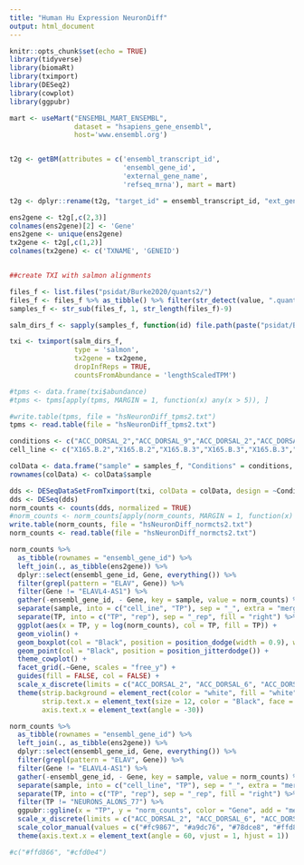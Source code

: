 ```yaml
---
title: "Human Hu Expression NeuronDiff"
output: html_document
---
```


```r
knitr::opts_chunk$set(echo = TRUE)
library(tidyverse)
library(biomaRt)
library(tximport)
library(DESeq2)
library(cowplot)
library(ggpubr)
```

```r
mart <- useMart("ENSEMBL_MART_ENSEMBL",
                dataset = "hsapiens_gene_ensembl",
                host='www.ensembl.org')


t2g <- getBM(attributes = c('ensembl_transcript_id',
                            'ensembl_gene_id',
                            'external_gene_name',
                            'refseq_mrna'), mart = mart)

t2g <- dplyr::rename(t2g, "target_id" = ensembl_transcript_id, "ext_gene" = external_gene_name)

ens2gene <- t2g[,c(2,3)]
colnames(ens2gene)[2] <- 'Gene'
ens2gene <- unique(ens2gene)
tx2gene <- t2g[,c(1,2)]
colnames(tx2gene) <- c('TXNAME', 'GENEID')


##create TXI with salmon alignments

files_f <- list.files("psidat/Burke2020/quants2/")
files_f <- files_f %>% as_tibble() %>% filter(str_detect(value, ".quant.sf")) %>% pull()
samples_f <- str_sub(files_f, 1, str_length(files_f)-9)

salm_dirs_f <- sapply(samples_f, function(id) file.path(paste("psidat/Burke2020/quants2/",id,".quant.sf",sep = "")))

txi <- tximport(salm_dirs_f, 
                type = 'salmon', 
                tx2gene = tx2gene,
                dropInfReps = TRUE, 
                countsFromAbundance = 'lengthScaledTPM')

#tpms <- data.frame(txi$abundance) 
#tpms <- tpms[apply(tpms, MARGIN = 1, function(x) any(x > 5)), ] 

#write.table(tpms, file = "hsNeuronDiff_tpms2.txt")
tpms <- read.table(file = "hsNeuronDiff_tpms2.txt")

```


```r
conditions <- c("ACC_DORSAL_2","ACC_DORSAL_9","ACC_DORSAL_2","ACC_DORSAL_2","ACC_DORSAL_6","ACC_DORSAL_9","ACC_DORSAL_9","NEURONS_PLUS_ASTROS_49","NEURONS_PLUS_ASTROS_63","NEURONS_PLUS_ASTROS_77","NPC_15","ROSETTE_21","ACC_DORSAL_2","ACC_DORSAL_2","ACC_DORSAL_2","ACC_DORSAL_6","ACC_DORSAL_6","ACC_DORSAL_9","ACC_DORSAL_9","NEURONS_ALONE_77","NEURONS_PLUS_ASTROS_49","NEURONS_PLUS_ASTROS_63","NEURONS_PLUS_ASTROS_77","NEURONS_PLUS_ASTROS_77","NPC_15","NPC_15","ROSETTE_21","ACC_DORSAL_2","ACC_DORSAL_6","ACC_DORSAL_9","NPC_15","ROSETTE_21","ROSETTE_21","ACC_DORSAL_2","ACC_DORSAL_6","ACC_DORSAL_9","NEURONS_PLUS_ASTROS_49","NEURONS_PLUS_ASTROS_63","NEURONS_PLUS_ASTROS_77","NPC_15","ROSETTE_21","ACC_DORSAL_2","ACC_DORSAL_2","ACC_DORSAL_2","ACC_DORSAL_2","ACC_DORSAL_6","ACC_DORSAL_6","ACC_DORSAL_9","NEURONS_PLUS_ASTROS_49","NEURONS_PLUS_ASTROS_63","NEURONS_PLUS_ASTROS_77","NEURONS_PLUS_ASTROS_77","NPC_15","NPC_15","ROSETTE_21","ACC_DORSAL_2","ACC_DORSAL_2","ACC_DORSAL_2","ACC_DORSAL_2","ACC_DORSAL_2","ACC_DORSAL_2","ACC_DORSAL_2","ACC_DORSAL_6","ACC_DORSAL_9","NEURONS_ALONE_77","NEURONS_PLUS_ASTROS_49","NEURONS_PLUS_ASTROS_63","NEURONS_PLUS_ASTROS_77","NPC_15","ROSETTE_21","ACC_DORSAL_2","ACC_DORSAL_2","ACC_DORSAL_2","ACC_DORSAL_6","ACC_DORSAL_6","ACC_DORSAL_9","ACC_DORSAL_9","NEURONS_ALONE_77","NEURONS_PLUS_ASTROS_49","NEURONS_PLUS_ASTROS_63","NEURONS_PLUS_ASTROS_77","NEURONS_PLUS_ASTROS_77","NPC_15","NPC_15","NPC_15","NPC_15","NPC_15","NPC_15","NPC_15","NPC_15","ROSETTE_21","ACC_DORSAL_2","ACC_DORSAL_6","ACC_DORSAL_9","NEURONS_PLUS_ASTROS_49","NEURONS_PLUS_ASTROS_63","NEURONS_PLUS_ASTROS_77","NPC_15","ROSETTE_21","ROSETTE_21","ACC_DORSAL_2","ACC_DORSAL_6","ACC_DORSAL_6","ACC_DORSAL_6","ACC_DORSAL_6","ACC_DORSAL_6","ACC_DORSAL_6","ACC_DORSAL_6","ACC_DORSAL_9","NEURONS_PLUS_ASTROS_49","NEURONS_PLUS_ASTROS_63","NEURONS_PLUS_ASTROS_77","NPC_15","ROSETTE_21","ROSETTE_21","ACC_DORSAL_2","ACC_DORSAL_2","ACC_DORSAL_2","ACC_DORSAL_6","ACC_DORSAL_6","ACC_DORSAL_9","ACC_DORSAL_9","NEURONS_ALONE_77","NEURONS_PLUS_ASTROS_49","NEURONS_PLUS_ASTROS_63","NEURONS_PLUS_ASTROS_77","NEURONS_PLUS_ASTROS_77","NPC_15","NPC_15","ROSETTE_21")
cell_line <- c("X165.B.2","X165.B.2","X165.B.3","X165.B.3","X165.B.3","X165.B.3","X165.B.3","X165.B.3","X165.B.3","X165.B.3","X165.B.3","X165.B.3","X165.B.6X","X165.B.6X","X165.B.6X","X165.B.6X","X165.B.6X","X165.B.6X","X165.B.6X","X165.B.6X","X165.B.6X","X165.B.6X","X165.B.6X","X165.B.6X","X165.B.6X","X165.B.6X","X165.B.6X","X165.B.8X","X165.B.8X","X165.B.8X","X165.B.8X","X165.B.8X","X165.B.8X","X21.B.3","X21.B.3","X21.B.3","X21.B.3","X21.B.3","X21.B.3","X21.B.3","X21.B.3","X21.B.8","X21.B.8","X21.B.8","X21.B.8","X21.B.8","X21.B.8","X21.B.8","X21.B.8","X21.B.8","X21.B.8","X21.B.8","X21.B.8","X21.B.8","X21.B.8","X21.B.9","X21.B.9","X21.B.9","X21.B.9","X21.B.9","X21.B.9","X21.B.9","X21.B.9","X21.B.9","X21.B.9","X21.B.9","X21.B.9","X21.B.9","X21.B.9","X21.B.9","X66.A.3","X66.A.3","X66.A.3","X66.A.3","X66.A.3","X66.A.3","X66.A.3","X66.A.3","X66.A.3","X66.A.3","X66.A.3","X66.A.3","X66.A.3","X66.A.3","X66.A.3","X66.A.3","X66.A.3","X66.A.3","X66.A.3","X66.A.3","X66.A.3","X66.A.9","X66.A.9","X66.A.9","X66.A.9","X66.A.9","X66.A.9","X66.A.9","X66.A.9","X66.A.9","X90.A.10","X90.A.10","X90.A.10","X90.A.10","X90.A.10","X90.A.10","X90.A.10","X90.A.10","X90.A.10","X90.A.10","X90.A.10","X90.A.10","X90.A.10","X90.A.10","X90.A.10","X90.A.5","X90.A.5","X90.A.5","X90.A.5","X90.A.5","X90.A.5","X90.A.5","X90.A.5","X90.A.5","X90.A.5","X90.A.5","X90.A.5","X90.A.5","X90.A.5","X90.A.5")

colData <- data.frame("sample" = samples_f, "Conditions" = conditions, "cell_line" = cell_line)
rownames(colData) <- colData$sample

dds <- DESeqDataSetFromTximport(txi, colData = colData, design = ~Conditions + Conditions:cell_line)
dds <- DESeq(dds)
norm_counts <- counts(dds, normalized = TRUE)
#norm_counts <- norm_counts[apply(norm_counts, MARGIN = 1, function(x) all(x > 100)), ]
write.table(norm_counts, file = "hsNeuronDiff_normcts2.txt")
norm_counts <- read.table(file = "hsNeuronDiff_normcts2.txt")
```

```r
norm_counts %>% 
  as_tibble(rownames = "ensembl_gene_id") %>% 
  left_join(., as_tibble(ens2gene)) %>% 
  dplyr::select(ensembl_gene_id, Gene, everything()) %>%
  filter(grepl(pattern = "ELAV", Gene)) %>% 
  filter(Gene != "ELAVL4-AS1") %>% 
  gather(-ensembl_gene_id, - Gene, key = sample, value = norm_counts) %>% 
  separate(sample, into = c("cell_ine", "TP"), sep = "_", extra = "merge") %>% 
  separate(TP, into = c("TP", "rep"), sep = "_rep", fill = "right") %>% 
  ggplot(aes(x = TP, y = log(norm_counts), col = TP, fill = TP)) + 
  geom_violin() + 
  geom_boxplot(col = "Black", position = position_dodge(width = 0.9), width = 0.25) + 
  geom_point(col = "Black", position = position_jitterdodge()) + 
  theme_cowplot() + 
  facet_grid(.~Gene, scales = "free_y") +
  guides(fill = FALSE, col = FALSE) + 
  scale_x_discrete(limits = c("ACC_DORSAL_2", "ACC_DORSAL_6", "ACC_DORSAL_9", "NPC_15", "ROSETTE_21", "NEURONS_PLUS_ASTROS_49", "NEURONS_PLUS_ASTROS_63", "NEURONS_PLUS_ASTROS_77", "NEURONS_ALONE_77")) +
  theme(strip.background = element_rect(color = "white", fill = "white"),
        strip.text.x = element_text(size = 12, color = "Black", face = "bold"),
        axis.text.x = element_text(angle = -30))

norm_counts %>% 
  as_tibble(rownames = "ensembl_gene_id") %>% 
  left_join(., as_tibble(ens2gene)) %>% 
  dplyr::select(ensembl_gene_id, Gene, everything()) %>%
  filter(grepl(pattern = "ELAV", Gene)) %>% 
  filter(Gene != "ELAVL4-AS1") %>% 
  gather(-ensembl_gene_id, - Gene, key = sample, value = norm_counts) %>% 
  separate(sample, into = c("cell_line", "TP"), sep = "_", extra = "merge") %>% 
  separate(TP, into = c("TP", "rep"), sep = "_rep", fill = "right") %>% 
  filter(TP != "NEURONS_ALONS_77") %>% 
  ggpubr::ggline(x = "TP", y = "norm_counts", color = "Gene", add = "mean_se", size = 1.5, title = "Hu Expression across timepoints", xlab = "", ylab = "normalized counts") + 
  scale_x_discrete(limits = c("ACC_DORSAL_2", "ACC_DORSAL_6", "ACC_DORSAL_9", "NPC_15", "ROSETTE_21", "NEURONS_PLUS_ASTROS_49", "NEURONS_PLUS_ASTROS_63", "NEURONS_PLUS_ASTROS_77")) +
  scale_color_manual(values = c("#fc9867", "#a9dc76", "#78dce8", "#ffd866")) +
  theme(axis.text.x = element_text(angle = 60, vjust = 1, hjust = 1))

#c("#ffd866", "#cfd0e4")
```
